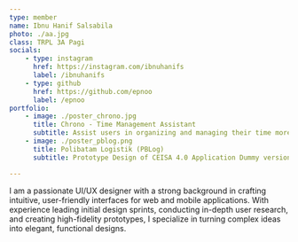 ```yaml
---
type: member
name: Ibnu Hanif Salsabila
photo: ./aa.jpg
class: TRPL 3A Pagi
socials:
    - type: instagram
      href: https://instagram.com/ibnuhanifs
      label: /ibnuhanifs
    - type: github
      href: https://github.com/epnoo
      label: /epnoo
portfolio:
    - image: ./poster_chrono.jpg
      title: Chrono - Time Management Assistant
      subtitle: Assist users in organizing and managing their time more effectively
    - image: ./poster_pblog.png
      title: Polibatam Logistik (PBLog)
      subtitle: Prototype Design of CEISA 4.0 Application Dummy version for BC 2.0 Documents  

---
```

I am a passionate UI/UX designer with a strong background in crafting intuitive, user-friendly interfaces for web and mobile applications. With experience leading initial design sprints, conducting in-depth user research, and creating high-fidelity prototypes, I specialize in turning complex ideas into elegant, functional designs.